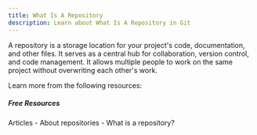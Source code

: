 ```yaml
---
title: What Is A Repository
description: Learn about What Is A Repository in Git
---
```


A repository is a storage location for your project's code, documentation, and other files. It serves as a central hub for collaboration, version control, and code management. It allows multiple people to work on the same project without overwriting each other's work.

Learn more from the following resources:


##### Free Resources

<Tabs defaultValue="article">
<TabsList>
<TabsTrigger value="article">Articles</TabsTrigger>
</TabsList>


<TabsContent value="article">
- <Link href="https://docs.github.com/en/repositories/creating-and-managing-repositories/about-repositories">About repositories</Link>
- <Link href="https://www.gitkraken.com/learn/git/tutorials/what-is-a-git-repository">What is a repository?</Link>
</TabsContent>
</Tabs>